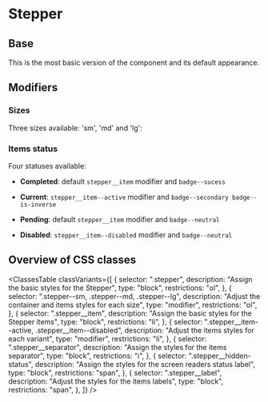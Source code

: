 

<Meta of={Stories} />

# Stepper

## Base

This is the most basic version of the component and its default appearance.

<Canvas of={Stories.Basic} />

## Modifiers

### Sizes

Three sizes available: 'sm', 'md' and 'lg':

<Canvas of={Stories.Sizes} />

### Items status

Four statuses available:

- **Completed**: default `stepper__item` modifier and `badge--sucess`

<Canvas of={Stories.StatusCompleted} />

- **Current**: `stepper__item--active` modifier and `badge--secondary badge--is-inverse`

<Canvas of={Stories.StatusCurrent} />

- **Pending**: default `stepper__item` modifier and `badge--neutral`

<Canvas of={Stories.StatusPending} />

- **Disabled**: `stepper__item--disabled` modifier and `badge--neutral`

<Canvas of={Stories.StatusDisabled} />

## Overview of CSS classes

<ClassesTable
  classVariants={[
    {
      selector: ".stepper",
      description: "Assign the basic styles for the Stepper",
      type: "block",
      restrictions: "ol",
    },
    {
      selector: ".stepper--sm, .stepper--md, .stepper--lg",
      description: "Adjust the container and items styles for each size",
      type: "modifier",
      restrictions: "ol",
    },
    {
      selector: ".stepper__item",
      description: "Assign the basic styles for the Stepper items",
      type: "block",
      restrictions: "li",
    },
    {
      selector: ".stepper__item--active, .stepper__item--disabled",
      description: "Adjust the items styles for each variant",
      type: "modifier",
      restrictions: "li",
    },
    {
      selector: ".stepper__separator",
      description: "Assign the styles for the items separator",
      type: "block",
      restrictions: "i",
    },
    {
      selector: ".stepper__hidden-status",
      description: "Assign the styles for the screen readers status label",
      type: "block",
      restrictions: "span",
    },
    {
      selector: ".stepper__label",
      description: "Adjust the styles for the items labels",
      type: "block",
      restrictions: "span",
    },
  ]}
/>
